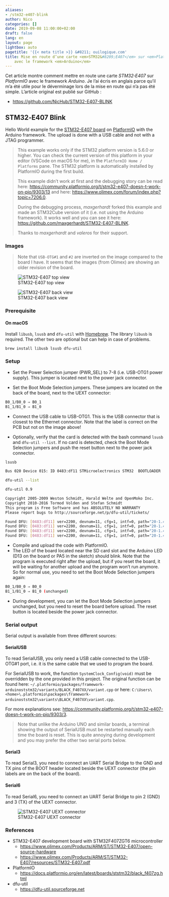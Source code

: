 ```yaml
---
aliases:
- /stm32-e407-blink
author: Nico
categories: []
date: 2019-09-08 11:00:00+02:00
draft: false
lang: en
layout: page
lightbox: auto
pagetitle: '{{< meta title >}} &#8211; ouilogique.com'
title: Mise en route d’une carte <em>STM32&#8209;E407</em> sur <em>PlatformIO</em>
    avec le framework <em>Arduino</em>
---
```


Cet article montre comment mettre en route une carte _STM32&#8209;E407_ sur _PlatformIO_ avec le framework _Arduino_.
Je l’ai écris en anglais parce qu’il m’a été utile pour le déverminage lors de la mise en route qui n’a pas été simple.
L’article original est publié sur GitHub :

-   <https://github.com/NicHub/STM32-E407-BLINK>


## STM32‑E407 Blink

Hello World example for the [STM32-E407 board](https://www.olimex.com/Products/ARM/ST/STM32-E407/open-source-hardware) on [PlatformIO](https://platformio.org) with the Arduino framework.
The upload is done with a USB cable and not with a JTAG programmer.

> This example works only if the STM32 platform version is 5.6.0 or higher.
> You can check the current version of this platform in your editor (VSCode on macOS for me), in the `PlatformIO Home / Platforms` pane.
> The STM32 platform is automatically installed by PlatformIO during the first build.
>
> This example didn’t work at first and the debugging story can be read here:
> <https://community.platformio.org/t/stm32-e407-doesn-t-work-on-pio/9303/13>
> and here: <https://www.olimex.com/forum/index.php?topic=7206.0>.
>
> During the debugging process, _maxgerhardt_ forked this example and made an STM32Cube version of it (i.e. not using the Arduino framework).
> It works well and you can see it here: <https://github.com/maxgerhardt/STM32-E407-BLINK>.
>
> Thanks to _maxgerhardt_ and _valeros_ for their support.

### Images

> Note that `USB-OTG#1` and `#2` are inverted on the image compared to the board I have.
> It seems that the images (from Olimex) are showing an older revision of the board.

![STM32-E407 top view][img_1]

[img_1]: https://github.com/NicHub/STM32-E407-BLINK/raw/master/images/STM32-E407-9_1.jpg

![STM32-E407 back view][img_2]

[img_2]: https://github.com/NicHub/STM32-E407-BLINK/raw/master/images/STM32-E407-10_1.jpg

### Prerequisite

#### On macOS

Install `libusb`, `lsusb` and `dfu-util` with [Homebrew](https://brew.sh).
The library `libusb` is required.
The other two are optional but can help in case of problems.

    brew install libusb lsusb dfu-util

### Setup

-   Set the Power Selection jumper (PWR_SEL) to 7-8 (i.e. USB-OTG1 power supply).
    This jumper is located next to the power jack connector.

-   Set the Boot Mode Selection jumpers.
    These jumpers are located on the back of the board, next to the UEXT connector:

```bash
B0_1/B0_0 ⇒ B0_1
B1_1/B1_0 ⇒ B1_0
```

-   Connect the USB cable to USB-OTG1.
    This is the USB connector that is closest to the Ethernet connector.
    Note that the label is correct on the PCB but not on the image above!

-   Optionally, verify that the card is detected with the bash command `lsusb` and `dfu-util --list`.
    If no card is detected, check the Boot Mode Selection jumpers and push the reset button next to the power jack connector.

```bash
lsusb
```

```bash
Bus 020 Device 015: ID 0483:df11 STMicroelectronics STM32  BOOTLOADER  Serial: 336032683536
```

```bash
dfu-util --list
```

```bash
dfu-util 0.9

Copyright 2005-2009 Weston Schmidt, Harald Welte and OpenMoko Inc.
Copyright 2010-2016 Tormod Volden and Stefan Schmidt
This program is Free Software and has ABSOLUTELY NO WARRANTY
Please report bugs to http://sourceforge.net/p/dfu-util/tickets/

Found DFU: [0483:df11] ver=2200, devnum=11, cfg=1, intf=0, path="20-1.4", alt=3, name="@Device Feature/0xFFFF0000/01*004 e", serial="336032683536"
Found DFU: [0483:df11] ver=2200, devnum=11, cfg=1, intf=0, path="20-1.4", alt=2, name="@OTP Memory /0x1FFF7800/01*512 e,01*016 e", serial="336032683536"
Found DFU: [0483:df11] ver=2200, devnum=11, cfg=1, intf=0, path="20-1.4", alt=1, name="@Option Bytes  /0x1FFFC000/01*016 e", serial="336032683536"
Found DFU: [0483:df11] ver=2200, devnum=11, cfg=1, intf=0, path="20-1.4", alt=0, name="@Internal Flash  /0x08000000/04*016Kg,01*064Kg,07*128Kg", serial="336032683536"
```

-   Compile and upload the code with PlatformIO.
-   The LED of the board located near the SD card slot and the Arduino LED (D13 on the board or PA5 in the sketch) should blink.
    Note that the program is executed right after the upload, but if you reset the board, it will be waiting for another upload and the program won’t run anymore.
    So for normal use, you need to set the Boot Mode Selection jumpers again:

```bash
B0_1/B0_0 ⇒ B0_0
B1_1/B1_0 ⇒ B1_0 (unchanged)
```

-   During development, you can let the Boot Mode Selection jumpers unchanged, but you need to reset the board before upload.
    The reset button is located beside the power jack connector.

### Serial output

Serial output is available from three different sources:

#### SerialUSB

To read SerialUSB, you only need a USB cable connected to the USB-OTG#1 port, i.e. it is the same cable that we used to program the board.

For SerialUSB to work, the function `SystemClock_Config(void)` must be overridden by the one provided in this project.
The original function can be found here: `~/.platformio/packages/framework-arduinoststm32/variants/BLACK_F407XX/variant.cpp` or here: `C:\Users\<home>\.platformio\packages\framework-arduinoststm32\variants\BLACK_F407XX\variant.cpp`.

For more explanations see: <https://community.platformio.org/t/stm32-e407-doesn-t-work-on-pio/9303/3>.

> Note that unlike the Arduino UNO and similar boards, a terminal showing the output of SerialUSB must be restarted manually each time the board is reset.
> This is quite annoying during development and you may prefer the other two serial ports below.

#### Serial3

To read Serial3, you need to connect an UART Serial Bridge to the GND and TX pins of the BOOT header located beside the UEXT connector (the pin labels are on the back of the board).

#### Serial6

To read Serial6, you need to connect an UART Serial Bridge to pin 2 (GND) and 3 (TX) of the UEXT connector.

![STM32-E407 UEXT connector][img_3]

[img_3]: https://github.com/NicHub/STM32-E407-BLINK/raw/master/images/STM32-E407-15_2.jpg

### References

-   STM32-E407 development board with STM32F407ZGT6 microcontroller
    -   <https://www.olimex.com/Products/ARM/ST/STM32-E407/open-source-hardware>
    -   <https://www.olimex.com/Products/ARM/ST/STM32-E407/resources/STM32-E407.pdf>
-   PlatformIO
    -   <https://docs.platformio.org/en/latest/boards/ststm32/black_f407zg.html>
-   dfu-util
    -   <https://dfu-util.sourceforge.net>
